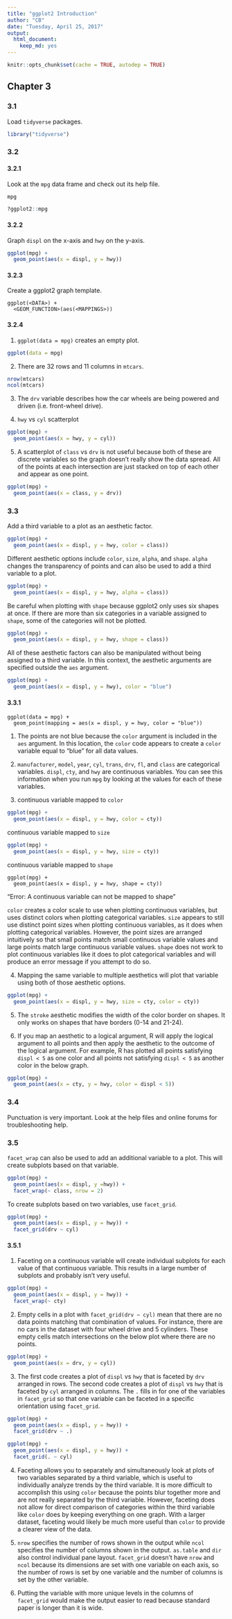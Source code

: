 ```yaml
---
title: "ggplot2 Introduction"
author: "CB"
date: "Tuesday, April 25, 2017"
output:
  html_document:
    keep_md: yes
---
```

```r
knitr::opts_chunk$set(cache = TRUE, autodep = TRUE)
```

## Chapter 3

### 3.1
Load `tidyverse` packages.
```r
library("tidyverse")
```

### 3.2

#### 3.2.1

Look at the `mpg` data frame and check out its help file.
```r
mpg
```
```r
?ggplot2::mpg
```

#### 3.2.2

Graph `displ` on the x-axis and `hwy` on the y-axis.
```r
ggplot(mpg) +
  geom_point(aes(x = displ, y = hwy))
```

#### 3.2.3

Create a ggplot2 graph template.
```
ggplot(<DATA>) + 
  <GEOM_FUNCTION>(aes(<MAPPINGS>))
```

#### 3.2.4

1. `ggplot(data = mpg)` creates an empty plot. 
```r
ggplot(data = mpg)
```

2. There are 32 rows and 11 columns in `mtcars`. 
```r
nrow(mtcars)
ncol(mtcars)
```

3. The `drv` variable describes how the car wheels are being powered and driven (i.e. front-wheel drive). 

4. `hwy` vs `cyl` scatterplot
```r
ggplot(mpg) + 
  geom_point(aes(x = hwy, y = cyl))
```

5. A scatterplot of `class` vs `drv` is not useful because both of these are discrete variables so the graph doesn't really show the data spread. All of the points at each intersection are just stacked on top of each other and appear as one point. 
```r
ggplot(mpg) + 
  geom_point(aes(x = class, y = drv))
```

### 3.3

Add a third variable to a plot as an aesthetic factor. 
```r
ggplot(mpg) + 
  geom_point(aes(x = displ, y = hwy, color = class))
```

Different aesthetic options include `color`, `size`, `alpha`, and `shape`. `alpha` changes the transparency of points and can also be used to add a third variable to a plot.
```r
ggplot(mpg) + 
  geom_point(aes(x = displ, y = hwy, alpha = class))
```

Be careful when plotting with `shape` because ggplot2 only uses six shapes at once. If there are more than six categories in a variable assigned to `shape`, some of the categories will not be plotted. 
```r
ggplot(mpg) +
  geom_point(aes(x = displ, y = hwy, shape = class))
```

All of these aesthetic factors can also be manipulated without being assigned to a third variable. In this context, the aesthetic arguments are specified outside the `aes` argument. 
```r
ggplot(mpg) + 
  geom_point(aes(x = displ, y = hwy), color = "blue")
```

#### 3.3.1

```
ggplot(data = mpg) + 
  geom_point(mapping = aes(x = displ, y = hwy, color = "blue"))
```
1. The points are not blue because the `color` argument is included in the `aes` argument. In this location, the `color` code appears to create a `color` variable equal to "blue" for all data values. 

2. `manufacturer`, `model`, `year`, `cyl`, `trans`, `drv`, `fl`, and `class` are categorical variables. `displ`, `cty`, and `hwy` are continuous variables. You can see this information when you run `mpg` by looking at the values for each of these variables.  

3. continuous variable mapped to `color`
```r
ggplot(mpg) + 
  geom_point(aes(x = displ, y = hwy, color = cty))
```

continuous variable mapped to `size`
```r
ggplot(mpg) + 
  geom_point(aes(x = displ, y = hwy, size = cty))
```

continuous variable mapped to `shape`
```
ggplot(mpg) + 
  geom_point(aes(x = displ, y = hwy, shape = cty))
```
"Error: A continuous variable can not be mapped to shape"

`color` creates a color scale to use when plotting continuous variables, but uses distinct colors when plotting categorical variables. `size` appears to still use distinct point sizes when plotting continuous variables, as it does when plotting categorical variables. However, the point sizes are arranged intuitively so that small points match small continuous variable values and large points match large continuous variable values. `shape` does not work to plot continuous variables like it does to plot categorical variables and will produce an error message if you attempt to do so. 

4. Mapping the same variable to multiple aesthetics will plot that variable using both of those aesthetic options.
```r
ggplot(mpg) + 
  geom_point(aes(x = displ, y = hwy, size = cty, color = cty))
```

5. The `stroke` aesthetic modifies the width of the color border on shapes. It only works on shapes that have borders (0-14 and 21-24). 

6. If you map an aesthetic to a logical argument, R will apply the logical argument to all points and then apply the aesthetic to the outcome of the logical argument. For example, R has plotted all points satisfying `displ < 5` as one color and all points not satisfying `displ < 5` as another color in the below graph.
```r
ggplot(mpg) + 
  geom_point(aes(x = cty, y = hwy, color = displ < 5))
```

### 3.4

Punctuation is very important. Look at the help files and online forums for troubleshooting help.

### 3.5

`facet_wrap` can also be used to add an additional variable to a plot. This will create subplots based on that variable.
```r
ggplot(mpg) + 
  geom_point(aes(x = displ, y =hwy)) + 
  facet_wrap(~ class, nrow = 2)
```

To create subplots based on two variables, use `facet_grid`. 
```r
ggplot(mpg) + 
  geom_point(aes(x = displ, y = hwy)) + 
  facet_grid(drv ~ cyl)
```

#### 3.5.1

1. Faceting on a continuous variable will create individual subplots for each value of that continuous variable. This results in a large number of subplots and probably isn't very useful.
```r
ggplot(mpg) + 
  geom_point(aes(x = displ, y = hwy)) + 
  facet_wrap(~ cty)
```

2. Empty cells in a plot with `facet_grid(drv ~ cyl)` mean that there are no data points matching that combination of values. For instance, there are no cars in the dataset with four wheel drive and 5 cylinders. These empty cells match intersections on the below plot where there are no points.
```r
ggplot(mpg) + 
  geom_point(aes(x = drv, y = cyl))
```

3. The first code creates a plot of `displ` vs `hwy` that is faceted by `drv` arranged in rows. The second code creates a plot of `displ` vs `hwy` that is faceted by `cyl` arranged in columns. The `.` fills in for one of the variables in `facet_grid` so that one variable can be faceted in a specific orientation using `facet_grid`. 
```r
ggplot(mpg) + 
  geom_point(aes(x = displ, y = hwy)) + 
  facet_grid(drv ~ .)

ggplot(mpg) + 
  geom_point(aes(x = displ, y = hwy)) + 
  facet_grid(. ~ cyl)
```

4. Faceting allows you to separately and simultaneously look at plots of two variables separated by a third variable, which is useful to individually analyze trends by the third variable. It is more difficult to accomplish this using `color` because the points blur together more and are not really separated by the third variable. However, faceting does not allow for direct comparison of categories within the third variable like `color` does by keeping everything on one graph. With a larger dataset, faceting would likely be much more useful than `color` to provide a clearer view of the data. 

5. `nrow` specifies the number of rows shown in the output while `ncol` specifies the number of columns shown in the output. `as.table` and `dir` also control individual pane layout. `facet_grid` doesn't have `nrow` and `ncol` because its dimensions are set with one variable on each axis, so the number of rows is set by one variable and the number of columns is set by the other variable. 

6. Putting the variable with more unique levels in the columns of `facet_grid` would make the output easier to read because standard paper is longer than it is wide. 

